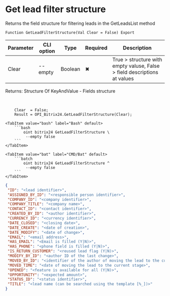 ﻿---
sidebar_position: 7
description: Get lead filter structure and other functions to work with Bitrix24 in the Open Integration Package, a free open-source integration library for 1C:Enterprise 8, OneScript and CLI
keywords: [1C, 1С, 1С:Enterprise, 1С:Enterprise 8.3, API, Integration, Services, Exchange, OneScript, CLI, Bitrix24]
---


# Get lead filter structure
 Returns the field structure for filtering leads in the GetLeadsList method



`Function GetLeadFilterStructure(Val Clear = False) Export`

  | Parameter | CLI option | Type | Required | Description |
  |-|-|-|-|-|
  | Clear | --empty | Boolean | &#x2716; | True > structure with empty valuse, False > field descriptions at values |

  
  Returns:  Structure Of KeyAndValue - Fields structure

<br/>



```bsl title="1C:Enterprise/OneScript code example"
    Clear  = False;
    Result = OPI_Bitrix24.GetLeadFilterStructure(Clear);
```
 

 <Tabs>
  
    <TabItem value="bash" label="Bash" default>
        ```bash
            oint bitrix24 GetLeadFilterStructure \
             --empty false
        ```
    </TabItem>
  
    <TabItem value="bat" label="CMD/Bat" default>
        ```batch
            oint bitrix24 GetLeadFilterStructure ^
             --empty false
        ```
    </TabItem>
</Tabs>


```json title="Result"
{
 "ID": "<lead identifier>",
 "ASSIGNED_BY_ID": "<responsible person identifier>",
 "COMPANY_ID": "<company identifier>",
 "COMPANY_TITLE": "<company name>",
 "CONTACT_ID": "<contact identifier>",
 "CREATED_BY_ID": "<author identifier>",
 "CURRENCY_ID": "<currency identifier>",
 "DATE_CLOSED": "<closing date>",
 "DATE_CREATE": "<date of creation>",
 "DATE_MODIFY": "<date of change>",
 "EMAIL": "<email address>",
 "HAS_EMAIL": "<Email is filled (Y|N)>",
 "HAS_PHONE": "<phone field is filled (Y|N)>",
 "IS_RETURN_CUSTOMER": "<reused lead flag (Y|N)>",
 "MODIFY_BY_ID": "<author ID of the last change>",
 "MOVED_BY_ID": "<identifier of the author of moving the lead to the current stage>",
 "MOVED_TIME": "<date of moving the lead to the current stage>",
 "OPENED": "<feature is available for all (Y|N)>",
 "OPPORTUNITY": "<expected amount>",
 "STATUS_ID": "<status identifier>",
 "TITLE": "<lead name (can be searched using the template [%_])>"
}
```
